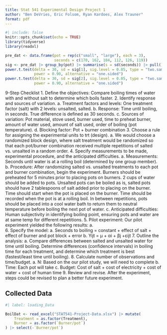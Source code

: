 ```yaml
---
title: Stat 541 Experimental Design Project 1
author: "Ben DeVries, Eric Folsom, Ryan Kardoes, Alex Trauner"
format: pdf
---
```


```r
#| include: false
knitr::opts_chunk$set(echo = TRUE)
library(tidyverse)
library(readxl)
```

```r
pre_dat <- data.frame(pot = rep(c("small", "large"), each = 3),
                      seconds = c(170, 162, 184, 112, 126, 119))
sig <- pre_dat |> group_by(pot) |> summarise(s = sd(seconds)) |> pull()
power.t.test(delta = 30, sd = sig[1], sig.level = 0.05, type = "two.sample",
             power = 0.90, alternative = "one.sided")
power.t.test(delta = 30, sd = sig[2], sig.level = 0.05, type = "two.sample",
             power = 0.90, alternative = "one.sided")
```

9-Step Checklist
1.	Define the objectives: Compare boiling times of water with and without salt to determine which boils faster. 
2.	Identify response and sources of variation. 
    a.	Treatment factors and levels: One treatment factor (salt) with 2 levels: unsalted, salted. 
    b.	Response: Time until boiling, in seconds. True difference is defined as 30 seconds.
    c.	Sources of variation: Pot material, stove used, burner used, time to preheat burner, amount of water used, amount of salt used, order of boiling (pot temperature).
    d.	Blocking factor: Pot + burner combination
3.	Choose a rule for assigning the experimental units to trt (design). 
    a.	We would choose a randomized block design, where salt treatment would be randomized so that each pot/burner combination received multiple repetitions of salted vs. unsalted in a random order.
4.	Specify measurements to be made, experimental procedure, and the anticipated difficulties. 
    a.	Measurements: Seconds until water is at a rolling boil (determined by one group member). 
    b.	Procedure: After randomizing salted vs. unsalted treatments to each pot and burner combination, begin the experiment. Burners should be preheated for 5 minutes prior to placing pots on burners. 2 cups of water should be added to pots. Unsalted pots can be boiled as is, salted pots should have 2 tablespoons of salt added prior to placing on the burner. Time should start when the pot is placed on the burner. Time should be recorded when the pot is at a rolling boil. In between repetitions, pots should be placed into a cool water bath to return them to neutral temperature before boiling the next pot of water.
    c.	Anticipated difficulties: Human subjectivity in identifying boiling point, ensuring pots and water are at same temp for different repetitions. 
5.	Pilot experiment: Our pilot experiment yielded the following results:
    a.	
6.	Specify the model: 
    a.	Seconds to boiling = constant + effect of salt + effect of burner and pot block + error 
    b.	Yijt = µ + αi + βj +εijt
7.	Outline the analysis: 
    a.	Compare differences between salted and unsalted water for time until boiling. Determine differences (confidence intervals) in boiling time for each treatment, and determine which treatment is best (fastest/least time until boiling). 
8.	Calculate number of observations and time/budget. 
    a.	N: Based on the our pilot study, we will need to complete
    b.	Time: Each pot will take 
    c.	Budget: Cost of salt + cost of electricity + cost of water + cost of human time 
9.	Review and revise. After the experiment, steps could be revised to plan a better future experiment. 

## Collected Data

```r
#| label: loading_Data

BoilDat <- read_excel("STAT541-Project-Data.xlsx") |> mutate(
    Treatment = as.factor(Treatment),
    Burner = as.factor(`Burner/pot`)
) |> select(-`Burner/pot`)
```
